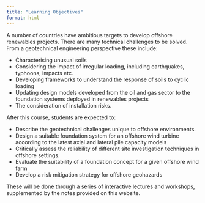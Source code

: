 ```yaml
---
title: "Learning Objectives"
format: html
---
```


A number of countries have ambitious targets to develop offshore renewables projects. There are many technical challenges to be solved. From a geotechnical engineering perspective these include:

* Characterising unusual soils
* Considering the impact of irregular loading, including earthquakes, typhoons, impacts etc. 
* Developing frameworks to understand the response of soils to cyclic loading
* Updating design models developed from the oil and gas sector to the foundation systems deployed in renewables projects
* The consideration of installation risks.

After this course, students are expected to:

* Describe the geotechnical challenges unique to offshore environments.
* Design a suitable foundation system for an offshore wind turbine according to the latest axial and lateral pile capacity models
* Critically assess the reliability of different site investigation techniques in offshore settings.
* Evaluate the suitability of a foundation concept for a given offshore wind farm
* Develop a risk mitigation strategy for offshore geohazards

These will be done through a series of interactive lectures and workshops, supplemented by the notes provided on this website. 